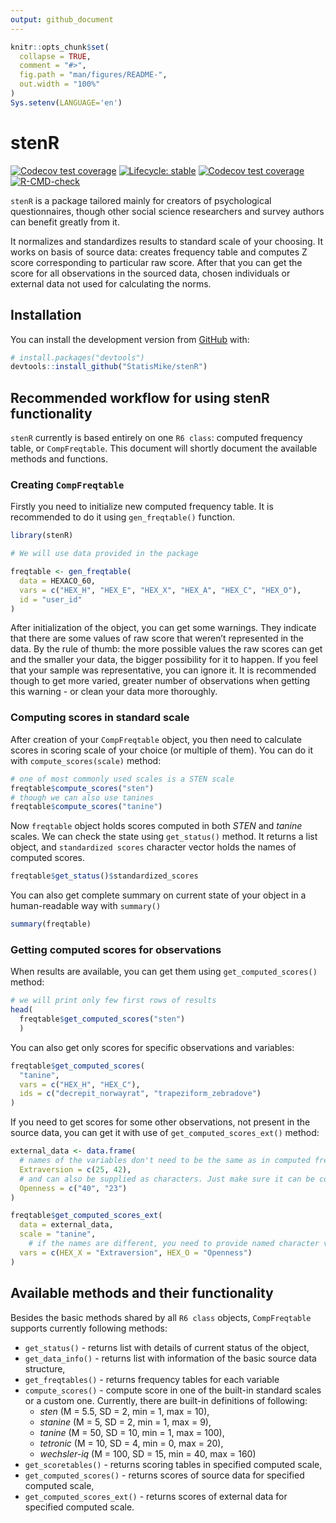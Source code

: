 ```yaml
---
output: github_document
---
```


<!-- README.md is generated from README.Rmd. Please edit that file -->

```r
knitr::opts_chunk$set(
  collapse = TRUE,
  comment = "#>",
  fig.path = "man/figures/README-",
  out.width = "100%"
)
Sys.setenv(LANGUAGE='en')
```

# stenR

<!-- badges: start -->
[![Codecov test coverage](https://codecov.io/gh/StatisMike/stenR/branch/master/graph/badge.svg)](https://codecov.io/gh/StatisMike/stenR?branch=master)
[![Lifecycle: stable](https://img.shields.io/badge/lifecycle-stable-brightgreen.svg)](https://www.tidyverse.org/lifecycle/#stable)
[![Codecov test coverage](https://codecov.io/gh/StatisMike/stenR/branch/master/graph/badge.svg)](https://app.codecov.io/gh/StatisMike/stenR?branch=master)
[![R-CMD-check](https://github.com/StatisMike/stenR/workflows/R-CMD-check/badge.svg)](https://github.com/StatisMike/stenR/actions)
<!-- badges: end -->

`stenR` is a package tailored mainly for creators of psychological questionnaires,
though other social science researchers and survey authors can benefit greatly
from it.

It normalizes and standardizes results to standard scale of your choosing. It
works on basis of source data: creates frequency table and computes Z score
corresponding to particular raw score. After that you can get the score for
all observations in the sourced data, chosen individuals or external data not
used for calculating the norms.

## Installation

You can install the development version from [GitHub](https://github.com/) with:

``` r
# install.packages("devtools")
devtools::install_github("StatisMike/stenR")
```
## Recommended workflow for using stenR functionality

`stenR` currently is based entirely on one `R6 class`: computed frequency table,
or `CompFreqtable`. This document will shortly document the available
methods and functions.

### Creating `CompFreqtable`

Firstly you need to initialize new computed frequency table. It is recommended
to do it using `gen_freqtable()` function.

```r
library(stenR)

# We will use data provided in the package

freqtable <- gen_freqtable(
  data = HEXACO_60,
  vars = c("HEX_H", "HEX_E", "HEX_X", "HEX_A", "HEX_C", "HEX_O"),
  id = "user_id"
)
```
After initialization of the object, you can get some warnings. They indicate 
that there are some values of raw score that weren't represented in the data. 
By the rule of thumb: the more possible values the raw scores can get and the 
smaller your data, the bigger possibility for it to happen. If you feel that 
your sample was representative, you can ignore it. It is recommended though to 
get more varied, greater number of observations when getting this warning - or 
clean your data more thoroughly.

### Computing scores in standard scale

After creation of your `CompFreqtable` object, you then need to calculate scores
in scoring scale of your choice (or multiple of them). You can do it with `compute_scores(scale)` method:

```r
# one of most commonly used scales is a STEN scale
freqtable$compute_scores("sten")
# though we can also use tanines
freqtable$compute_scores("tanine")
```

Now `freqtable` object holds scores computed in both *STEN* and *tanine* scales.
We can check the state using `get_status()` method. It returns a list object,
and `standardized scores` character vector holds the names of computed
scores.

```r
freqtable$get_status()$standardized_scores
```

You can also get complete summary on current state of your object in 
a human-readable way with `summary()`

```r
summary(freqtable)
```

### Getting computed scores for observations

When results are available, you can get them using `get_computed_scores()` method:

```r
# we will print only few first rows of results
head(
  freqtable$get_computed_scores("sten")
  )
```
You can also get only scores for specific observations and variables:

```r
freqtable$get_computed_scores(
  "tanine",
  vars = c("HEX_H", "HEX_C"),
  ids = c("decrepit_norwayrat", "trapeziform_zebradove")
)
```
If you need to get scores for some other observations, not present in the source data, 
you can get it with use of `get_computed_scores_ext()` method:

```r
external_data <- data.frame(
  # names of the variables don't need to be the same as in computed freqtable
  Extraversion = c(25, 42),
  # and can also be supplied as characters. Just make sure it can be coerced to numerical
  Openness = c("40", "23")
)

freqtable$get_computed_scores_ext(
  data = external_data,
  scale = "tanine",
    # if the names are different, you need to provide named character vector
  vars = c(HEX_X = "Extraversion", HEX_O = "Openness")
)
```

## Available methods and their functionality

Besides the basic methods shared by all `R6 class` objects, 
`CompFreqtable` supports currently following methods:

- `get_status()` - returns list with details of current status of the object,
- `get_data_info()` - returns list with information of the basic source data structure,
- `get_freqtables()` - returns frequency tables for each variable
- `compute_scores()` - compute score in one of the built-in standard scales or a custom one. Currently, there are built-in definitions of following:
  - *sten* (M = 5.5, SD = 2, min = 1, max = 10),
  - *stanine* (M = 5, SD = 2, min = 1, max = 9),
  - *tanine* (M = 50, SD = 10, min = 1, max = 100),
  - *tetronic* (M = 10, SD = 4, min = 0, max = 20),
  - *wechsler-iq* (M = 100, SD = 15, min = 40, max = 160)
- `get_scoretables()` - returns scoring tables in specified computed scale,
- `get_computed_scores()` - returns scores of source data for specified computed scale,
- `get_computed_scores_ext()` - returns scores of external data for specified computed scale.


